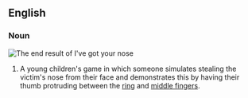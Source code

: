 ==English==
{{wikipedia}}
===Noun===
[[Image:Gesture fist with thumb through fingers.jpg|right|thumb|The end result of ''I've got your nose'']]
{{en-noun|-|sg=[[I've]] [[got]] [[your]] [[nose]]}}

# {{games}} A young children's game in which someone simulates stealing the victim's nose from their face and demonstrates this by having their thumb protruding between the [[ring finger|ring]] and [[middle finger]]s.